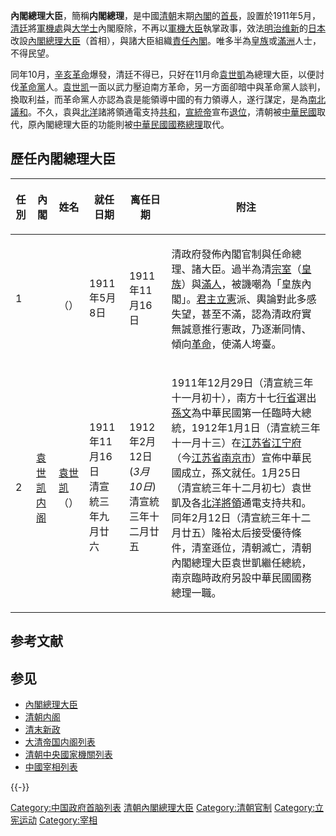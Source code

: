 {{unreferenced|time=2012-10-27}} 
{{Infobox former political post
| political_office   = 內閣總理大臣
| country            = {{QING}}
| insignia           = 
| insigniasize       = 
| insigniacaption    = 
| image              = Yuan Shikai ysk.jpg
| caption            = 末任內閣總理大臣[[袁世凱|袁世凱]]
| predecessor        = [[首輔|首輔]][[大學士|大學士]]<br/>[[領班軍機大臣|領班軍機大臣]]
| successor          = [[中華民國國務總理|中華民國國務總理]]
| first_officeholder = [[慶親王|慶親王]][[奕劻|奕劻]]
| last_officeholder  = [[袁世凱|袁世凱]]
| style              = 
| residence          = 
| appointer          = 
| began              = 1911年
| ended              = 1912年
}}
'''內閣總理大臣'''，簡稱'''内閣總理'''，是中國[[清朝|清朝]]末期[[內閣|內閣]]的[[政府首脑|首長]]，設置於1911年5月，[[清廷|清廷]]將[[軍機處|軍機處]]與[[大学士|大学士]]內閣廢除，不再以[[軍機大臣|軍機大臣]]執掌政事，效法[[明治维新|明治维新]]的[[日本|日本]]改設[[日本內閣總理大臣|內閣總理大臣]]（首相），與諸大臣組織[[责任政府|責任內閣]]。唯多半為[[皇族|皇族]]或[[满族|滿洲]]人士，不得民望。

同年10月，[[辛亥革命|辛亥革命]]爆發，清廷不得已，只好在11月命[[袁世凱|袁世凱]]為總理大臣，以便討伐[[中国同盟会|革命黨]]人。[[袁世凯|袁世凯]]一面以武力壓迫南方革命，另一方面卻暗中與革命黨人談判，換取利益，而革命黨人亦認為袁是能領導中國的有力領導人，遂行謀定，是為[[南北議和|南北議和]]。不久，袁與[[北洋軍|北洋]]諸將領通電支持[[共和制|共和]]，[[溥仪|宣統帝]]宣布[[宣統帝退位詔書|退位]]，清朝被[[中華民國大陸時期|中華民國]]取代，原內閣總理大臣的功能則被[[中華民國國務總理|中華民國國務總理]]取代。

== 歷任內閣總理大臣 ==
{| class="wikitable" style="font-size:90%;"
! 任別 !! 內閣 !! 姓名 !! 就任日期 !! 离任日期 !! 附注
|- align=center
| 1 || {{nowrap|[[慶親王內閣|慶親王內閣]]}}||{{nowrap|[[慶親王|慶親王]][[奕劻|奕劻]]}}<br />（{{age in years and days|1911|5|8|1911|11|16|age=no}}）||1911年5月8日<br>{{nowrap|清宣統三年四月初十}}||1911年11月16日<br>{{nowrap|清宣統三年九月廿六}}
|align=left|清政府發佈內閣官制與任命總理、諸大臣。過半為清[[宗室|宗室]]（[[皇族|皇族]]）與[[满族|滿人]]，被譏嘲為「皇族內閣」。[[君主立宪制|君主立憲]]派、輿論對此多感失望，甚至不滿，認為清政府實無誠意推行憲政，乃逐漸同情、傾向[[革命|革命]]，使滿人垮臺。
|- align=center
| 2 ||[[袁世凯内阁|袁世凯内阁]]||[[袁世凯|袁世凯]]<br />（{{age in years and days|1911|11|16|1912|2|12|age=no}}）||1911年11月16日<br>清宣統三年九月廿六||1912年2月12日 (''3月10日'')<br>清宣統三年十二月廿五
|align=left|1911年12月29日（清宣統三年十一月初十），南方十七[[行省|行省]]選出[[孫文|孫文]]為中華民國第一任臨時大總統，1912年1月1日（清宣統三年十一月十三）在[[江蘇省_(清)|江苏省]][[江宁府|江宁府]]（今[[江苏省|江苏省]][[南京市|南京市]]）宣佈中華民國成立，孫文就任。1月25日（清宣統三年十二月初七）袁世凱及各[[北洋|北洋]][[將領|將領]]通電支持共和。同年2月12日（清宣統三年十二月廿五）隆裕太后接受優待條件，清室遜位，清朝滅亡，清朝內閣總理大臣袁世凱繼任總統，南京臨時政府另設中華民國國務總理一職。
|}

==参考文献==
{{Reflist}}

== 参见 ==
{{Portal box|中国|政治|人物|历史}}
* [[內閣總理大臣|內閣總理大臣]]
* [[清朝内阁|清朝内阁]]
* [[清末新政|清末新政]]
* [[大清帝国内阁列表|大清帝国内阁列表]]
* [[清朝中央國家機關列表|清朝中央國家機關列表]]
* [[中國宰相列表|中國宰相列表]]

{{-}}
{{大清帝國內閣}}
{{Serial|先前職稱|[[清朝|大清國]][[內閣|內閣]]<br />[[清朝|大清國]][[軍機處|軍機處]]|[[中国|中国]][[政府首脑|政府首脑（机关）]]<br />1911年5月8日—1912年2月12日<br />1917年7月1日—1917年7月12日|後繼職稱|[[中華民國國務院|中華民國國務院]]<br />[[中華民國國務總理|中華民國國務總理]]}}
{{中国政府首脑}}
{{清朝中央官制}}

[[Category:中国政府首脑列表|Category:中国政府首脑列表]]
[[Category:清朝內閣總理大臣|]]
[[Category:清朝官制|Category:清朝官制]]
[[Category:立宪运动|Category:立宪运动]]
[[Category:宰相|Category:宰相]]